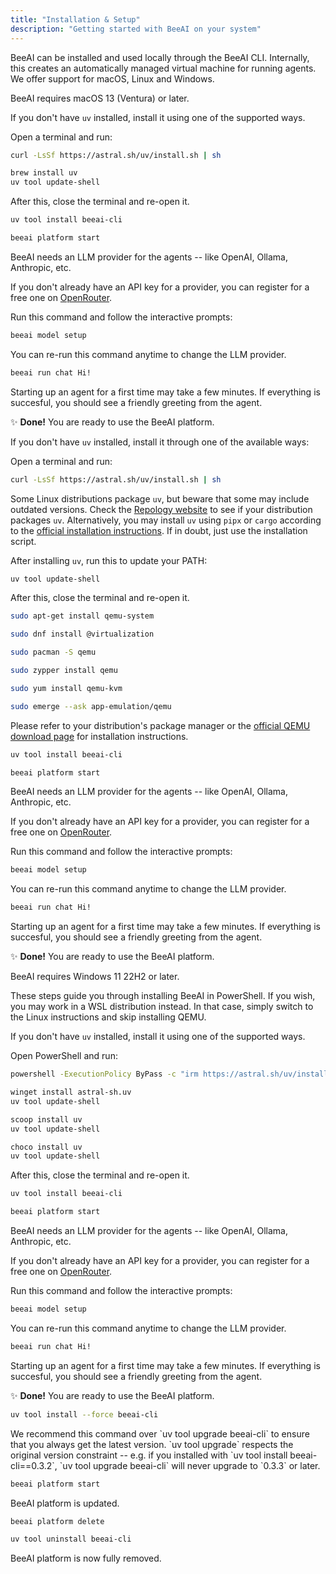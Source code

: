 ```yaml
---
title: "Installation & Setup"
description: "Getting started with BeeAI on your system"
---
```


BeeAI can be installed and used locally through the BeeAI CLI. Internally, this creates an automatically managed virtual machine for running agents. We offer support for macOS, Linux and Windows.

<Tabs>
<Tab title="macOS">
<Warning>

BeeAI requires macOS 13 (Ventura) or later.

</Warning>
<Steps>
<Step title="Install uv">

If you don't have `uv` installed, install it using one of the supported ways.

Open a terminal and run:

<Tabs>
<Tab title="Installation script (recommended)">

```bash
curl -LsSf https://astral.sh/uv/install.sh | sh
```

</Tab>
<Tab title="Homebrew">

```bash
brew install uv
uv tool update-shell
```

</Tab>
</Tabs>

After this, close the terminal and re-open it.

</Step>
<Step title="Install BeeAI">

```bash
uv tool install beeai-cli
```

</Step>
<Step title="Start the BeeAI platform">

```bash
beeai platform start
```

</Step>
<Step title="Configure an LLM provider">

BeeAI needs an LLM provider for the agents -- like OpenAI, Ollama, Anthropic, etc.

If you don't already have an API key for a provider, you can register for a free one on [OpenRouter](https://openrouter.ai/).

Run this command and follow the interactive prompts:

```bash
beeai model setup
```

<Tip>
You can re-run this command anytime to change the LLM provider.
</Tip>

</Step>
<Step title="Check that everything works">

```bash
beeai run chat Hi!
```

Starting up an agent for a first time may take a few minutes. If everything is succesful, you should see a friendly greeting from the agent.

✨ **Done!** You are ready to use the BeeAI platform.

</Step>
</Steps>

</Tab>
<Tab title="Linux">
<Steps>
<Step title="Install uv">

If you don't have `uv` installed, install it through one of the available ways:

<Tabs>
<Tab title="Installation script (recommended)">

Open a terminal and run:

```bash
curl -LsSf https://astral.sh/uv/install.sh | sh
```

</Tab>
<Tab title="Package manager">

Some Linux distributions package `uv`, but beware that some may include outdated versions.
Check the [Repology website](https://repology.org/project/uv/versions) to see if your distribution packages `uv`.
Alternatively, you may install `uv` using `pipx` or `cargo` according to the [official installation instructions](https://docs.astral.sh/uv/getting-started/installation/).
If in doubt, just use the installation script.

After installing `uv`, run this to update your PATH:

```bash
uv tool update-shell
```

</Tab>
</Tabs>

After this, close the terminal and re-open it.

</Step>
<Step title="Install QEMU">

<Tabs>
<Tab title="Debian/Ubuntu">

```bash
sudo apt-get install qemu-system
```

</Tab>
<Tab title="Fedora">

```bash
sudo dnf install @virtualization
```

</Tab>
<Tab title="Arch">

```bash
sudo pacman -S qemu
```

</Tab>
<Tab title="openSUSE">

```bash
sudo zypper install qemu
```

</Tab>
<Tab title="RHEL/CentOS">

```bash
sudo yum install qemu-kvm
```

</Tab>
<Tab title="Gentoo">

```bash
sudo emerge --ask app-emulation/qemu
```

</Tab>
<Tab title="Other">

Please refer to your distribution's package manager or the [official QEMU download page](https://www.qemu.org/download/) for installation instructions.

</Tab>
</Tabs>

</Step>
<Step title="Install BeeAI">

```bash
uv tool install beeai-cli
```

</Step>
<Step title="Start the BeeAI platform">

```bash
beeai platform start
```

</Step>
<Step title="Configure an LLM provider">

BeeAI needs an LLM provider for the agents -- like OpenAI, Ollama, Anthropic, etc.

If you don't already have an API key for a provider, you can register for a free one on [OpenRouter](https://openrouter.ai/).

Run this command and follow the interactive prompts:

```bash
beeai model setup
```

<Tip>
You can re-run this command anytime to change the LLM provider.
</Tip>

</Step>
<Step title="Check that everything works">

```bash
beeai run chat Hi!
```

Starting up an agent for a first time may take a few minutes. If everything is succesful, you should see a friendly greeting from the agent.

✨ **Done!** You are ready to use the BeeAI platform.

</Step>
</Steps>
</Tab>
<Tab title="Windows">
<Warning>

BeeAI requires Windows 11 22H2 or later.

</Warning>
<Info>

These steps guide you through installing BeeAI in PowerShell. If you wish, you may work in a WSL distribution instead. In that case, simply switch to the Linux instructions and skip installing QEMU.

</Info>
<Steps>
<Step title="Install uv">

If you don't have `uv` installed, install it using one of the supported ways.

Open PowerShell and run:

<Tabs>
<Tab title="Installation script (recommended)">

```bash
powershell -ExecutionPolicy ByPass -c "irm https://astral.sh/uv/install.ps1 | iex"
```

</Tab>
<Tab title="Winget">

```bash
winget install astral-sh.uv
uv tool update-shell
```

</Tab>
<Tab title="Scoop">

```bash
scoop install uv
uv tool update-shell
```

</Tab>
<Tab title="Chocolatey">

```bash
choco install uv
uv tool update-shell
```

</Tab>
</Tabs>

After this, close the terminal and re-open it.

</Step>
<Step title="Install BeeAI">

```bash
uv tool install beeai-cli
```

</Step>

<Step title="Start the BeeAI platform">

```bash
beeai platform start
```

</Step>
<Step title="Configure an LLM provider">

BeeAI needs an LLM provider for the agents -- like OpenAI, Ollama, Anthropic, etc.

If you don't already have an API key for a provider, you can register for a free one on [OpenRouter](https://openrouter.ai/).

Run this command and follow the interactive prompts:

```bash
beeai model setup
```

<Tip>
You can re-run this command anytime to change the LLM provider.
</Tip>

</Step>
<Step title="Check that everything works">

```bash
beeai run chat Hi!
```

Starting up an agent for a first time may take a few minutes. If everything is succesful, you should see a friendly greeting from the agent.

✨ **Done!** You are ready to use the BeeAI platform.

</Step>
</Steps>
</Tab>
</Tabs>

<AccordionGroup>
<Accordion title="Updating">
<Steps>
<Step title="Upgrade BeeAI">

```bash
uv tool install --force beeai-cli
```

<Tip>
We recommend this command over `uv tool upgrade beeai-cli` to ensure that you always get the latest version. `uv tool upgrade` respects the original version constraint -- e.g. if you installed with `uv tool install beeai-cli==0.3.2`, `uv tool upgrade beeai-cli` will never upgrade to `0.3.3` or later.
</Tip>

</Step>
<Step title="Restart the BeeAI platform">

```bash
beeai platform start
```

</Step>
<Step title="Done!">

BeeAI platform is updated.

</Step>
</Steps>
</Accordion>
<Accordion title="Uninstalling">
<Steps>
<Step title="Remove the BeeAI platform instance">

```bash
beeai platform delete
```

</Step>
<Step title="Uninstall the BeeAI platform">

```bash
uv tool uninstall beeai-cli
```

</Step>
<Step title="Done!">

BeeAI platform is now fully removed.

</Step>
</Steps>
</Accordion>
</AccordionGroup>
